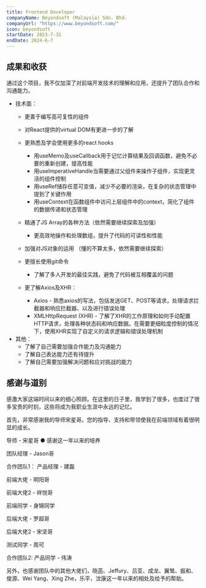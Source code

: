 ```yaml
---
title: Frontend Developer
companyName: Beyondsoft (Malaysia) Sdn. Bhd.
companyUrl: "https://www.beyondsoft.com/"
icon: beyondsoft
startDate: 2023-7-31
endDate: 2024-6-7
---
```





## 成果和收获

通过这个项目，我不仅加深了对前端开发技术的理解和应用，还提升了团队合作和沟通能力。

- 技术面：
  - 更善于编写高可复性的组件
  - 对React提供的virtual DOM有更进一步的了解
  - 更熟悉及学会使用更多的react hooks
    - 用useMemo及useCallback用于记忆计算结果及回调函数，避免不必要的重新创建，提高性能
    - 用useImperativeHandle当需要通过父组件来操作子组件，实现更灵活的组件控制
    - 用useRef储存任意可变值，减少不必要的渲染，在复杂的状态管理中提到了关键作用
    - 用useContext在函数组件中访问上层组件中的context，简化了组件的数据传递和状态管理

  - 精通了JS Array的各种方法（依然需要继续探索及加强）
    - 更高效地操作和处理数组，提升了代码的可读性和性能
  - 加强对JS对象的运用 （懂的不算太多，依然需要继续探索）
  - 更擅长使用git命令
    - 了解了多人开发的最佳实践，避免了代码被互相覆盖的问题
  - 更了解Axios及XHR：
    - Axios - 熟悉axios的写法，包括发送GET、POST等请求，处理请求拦截器和响应拦截器、以及进行错误处理
    - XMLHttpRequest (XHR) - 了解了XHR的工作原理和如何手动配置HTTP请求，处理各种状态码和响应数据。在需要更细粒度控制的情况下，使用XHR实现了自定义的请求逻辑和错误处理机制
- 其他：
  - 了解了自己需要加强合作能力及沟通能力
  - 了解自己表达能力还有待提升
  - 了解自己需要加强解决问题和应对挑战的能力

## 感谢与道别

感激大家这端时间以来的细心照顾。在这里的日子里，我学到了很多，也度过了很多宝贵的时刻，这些将成为我职业生涯中永远的记忆。

首先，非常感谢我的导师宋星哥。您的指导、支持和带领使我在前端领域有着很明显的成长。


导师 - 宋星哥
● 感谢这一年以来的培养


团队经理 - Jason哥



合作团队1：
产品经理 - 建磊



前端大佬 - 明阳哥

前端大佬2 - 祥悦哥

前端同学 - 身锦同学



后端大佬 - 罗超哥



后端大佬2 - 宋坚哥


测试同学 - 周可




合作团队2:
产品同学 - 伟涛


另外，也感谢团队中的其他大佬们，晓菡、Jeffury、吕亚、成龙、翼鸶、振和、俊源、Wei Yang、Xing Zhe，乐平，汶康这一年以来的相处及给予的帮助。


